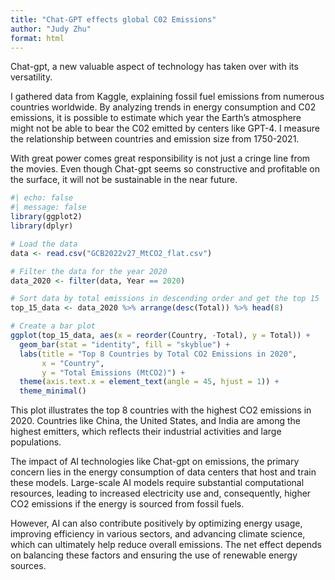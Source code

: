 ```yaml
---
title: "Chat-GPT effects global C02 Emissions"
author: "Judy Zhu"
format: html
---
```

Chat-gpt, a new valuable aspect of technology has taken over with
its versatility. 

I gathered data from Kaggle, explaining fossil fuel emissions from
numerous countries worldwide. By analyzing trends in energy consumption and C02 
emissions, it is possible to estimate which year the Earth's atmosphere might 
not be able to bear the C02 emitted by centers like GPT-4. I measure
the relationship between countries and emission size from 1750-2021.

With great power comes great responsibility is not just a cringe line from 
the movies. Even though Chat-gpt seems so constructive and profitable on the
surface, it will not be sustainable in the near future. 

```r
#| echo: false
#| message: false
library(ggplot2)
library(dplyr)

# Load the data
data <- read.csv("GCB2022v27_MtCO2_flat.csv")

# Filter the data for the year 2020
data_2020 <- filter(data, Year == 2020)

# Sort data by total emissions in descending order and get the top 15
top_15_data <- data_2020 %>% arrange(desc(Total)) %>% head(8)

# Create a bar plot
ggplot(top_15_data, aes(x = reorder(Country, -Total), y = Total)) +
  geom_bar(stat = "identity", fill = "skyblue") +
  labs(title = "Top 8 Countries by Total CO2 Emissions in 2020",
       x = "Country",
       y = "Total Emissions (MtCO2)") +
  theme(axis.text.x = element_text(angle = 45, hjust = 1)) +
  theme_minimal()
```

This plot illustrates the top 8 countries with the highest CO2 emissions in 2020. Countries like China, the United States, and India are among the highest emitters, 
which reflects their industrial activities and large populations.

The impact of AI technologies like Chat-gpt on emissions, the primary concern lies in the energy consumption of data centers that host and train these models. Large-scale AI models require substantial computational resources, leading to increased electricity use and, consequently, higher CO2 emissions if the energy is sourced from fossil fuels.

However, AI can also contribute positively by optimizing energy usage, improving efficiency in various sectors, and advancing climate science, which can ultimately help reduce overall emissions. The net effect depends on balancing these factors and ensuring the use of renewable energy sources.







